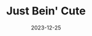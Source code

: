 ---
title: "Just Bein' Cute"
date: "2023-12-25"
slug: "just-bein-cute"
heroimage: "./20231224_223727.jpg"
heroimage_alt: "Noodle is a doodle."
---